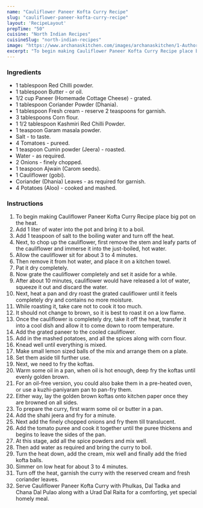 ---
name: "Cauliflower Paneer Kofta Curry Recipe"
slug: "cauliflower-paneer-kofta-curry-recipe"
layout: 'RecipeLayout'
prepTime: "50"
cuisine: "North Indian Recipes"
cuisineSlug: "north-indian-recipes"
image: "https://www.archanaskitchen.com/images/archanaskitchen/1-Author/Jyothi_Rajesh/Cauliflower_Paneer_Kofta_Curry.jpg"
excerpt: "To begin making Cauliflower Paneer Kofta Curry Recipe place big pot on the heat"
---

### Ingredients

- 1 tablespoon Red Chilli powder.
- 1 tablespoon Butter - or oil.
- 1/2 cup Paneer (Homemade Cottage Cheese) - grated.
- 1 tablespoon Coriander Powder (Dhania).
- 1 tablespoon Fresh cream - reserve 2 teaspoons for garnish.
- 3 tablespoons Corn flour.
- 1 1/2 tablespoon Kashmiri Red Chilli Powder.
- 1 teaspoon Garam masala powder.
- Salt - to taste.
- 4 Tomatoes - pureed.
- 1 teaspoon Cumin powder (Jeera) - roasted.
- Water - as required.
- 2 Onions - finely chopped.
- 1 teaspoon Ajwain (Carom seeds).
- 1 Cauliflower (gobi).
- Coriander (Dhania) Leaves - as required for garnish.
- 4 Potatoes (Aloo) - cooked and mashed.

### Instructions

1. To begin making Cauliflower Paneer Kofta Curry Recipe place big pot on the heat.
1. Add 1 liter of water into the pot and bring it to a boil.
1. Add 1 teaspoon of salt to the boiling water and turn off the heat.
1. Next, to chop up the cauliflower, first remove the stem and leafy parts of the cauliflower and immerse it into the just-boiled, hot water.
1. Allow the cauliflower sit for about 3 to 4 minutes.
1. Then remove it from hot water, and place it on a kitchen towel.
1. Pat it dry completely.
1. Now grate the cauliflower completely and set it aside for a while.
1. After about 10 minutes, cauliflower would have released a lot of water, squeeze it out and discard the water.
1. Next, heat a pan and dry roast the grated cauliflower until it feels completely dry and contains no more moisture.
1. While roasting it, take care not to cook it too much.
1. It should not change to brown, so it is best to roast it on a low flame.
1. Once the cauliflower is completely dry, take it off the heat, transfer it into a cool dish and allow it to come down to room temperature.
1. Add the grated paneer to the cooled cauliflower.
1. Add in the mashed potatoes, and all the spices along with corn flour.
1. Knead well until everything is mixed.
1. Make small lemon sized balls of the mix and arrange them on a plate.
1. Set them aside till further use.
1. Next, we need to fry the koftas.
1. Warm some oil in a pan, when oil is hot enough, deep fry the koftas until evenly golden brown.
1. For an oil-free version, you could also bake them in a pre-heated oven, or use a kuzhi-paniyaram pan to pan-fry them.
1. Either way, lay the golden brown koftas onto kitchen paper once they are browned on all sides.
1. To prepare the curry, first warm some oil or butter in a pan.
1. Add the shahi jeera and fry for a minute.
1. Next add the finely chopped onions and fry them till translucent.
1. Add the tomato puree and cook it together until the puree thickens and begins to leave the sides of the pan.
1. At this stage, add all the spice powders and mix well.
1. Then add water as required and bring the curry to boil.
1. Turn the heat down, add the cream, mix well and finally add the fried kofta balls.
1. Simmer on low heat for about 3 to 4 minutes.
1. Turn off the heat, garnish the curry with the reserved cream and fresh coriander leaves.
1. Serve Cauliflower Paneer Kofta Curry  with Phulkas, Dal Tadka and Chana Dal Pulao along with a Urad Dal Raita for a comforting, yet special homely meal.
